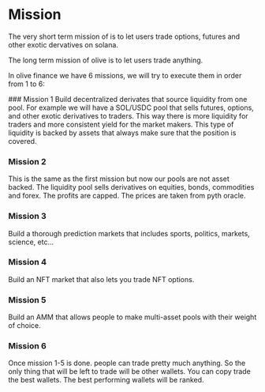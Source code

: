 
# Mission

The very short term mission of is to let users trade options, futures and other exotic dervatives on solana.

The long term mission of olive is to let users trade anything.

In olive finance we have 6 missions, we will try to execute them in order from 1 to 6:


<Steps>
### Mission 1 
Build decentralized derivates that source liquidity from one pool. For example we will have a SOL/USDC pool that sells futures, options, and other exotic derivatives to traders. This way there is more liquidity for traders and more consistent yield for the market makers. This type of liquidity is backed by assets that always make sure that the position is covered.

### Mission 2
This is the same as the first mission but now our pools are not asset backed. The liquidity pool sells derivatives on equities, bonds, commodities and forex. The profits are capped. The prices are taken from pyth oracle.

### Mission 3
Build a thorough prediction markets that includes sports, politics, markets, science, etc...

### Mission 4
Build an NFT market that also lets you trade NFT options.

### Mission 5
Build an AMM that allows people to make multi-asset pools with their weight of choice.

### Mission 6
Once mission 1-5 is done. people can trade pretty much anything. So the only thing that will be left to trade will be other wallets. You can copy trade the best wallets. The best performing wallets will be ranked.
</Steps>
